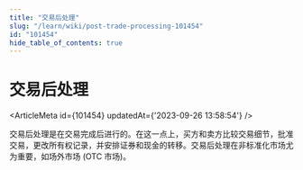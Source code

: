 ```yaml
---
title: "交易后处理"
slug: "/learn/wiki/post-trade-processing-101454"
id: "101454"
hide_table_of_contents: true
---
```



# 交易后处理

<ArticleMeta id={101454} updatedAt={'2023-09-26 13:58:54'} />
<div className='border-solid border-b border-t-0 my-4 border-[var(--ifm-color-gray-300)]' />

交易后处理是在交易完成后进行的。在这一点上，买方和卖方比较交易细节，批准交易，更改所有权记录，并安排证券和现金的转移。交易后处理在非标准化市场尤为重要，如场外市场 (OTC 市场)。
